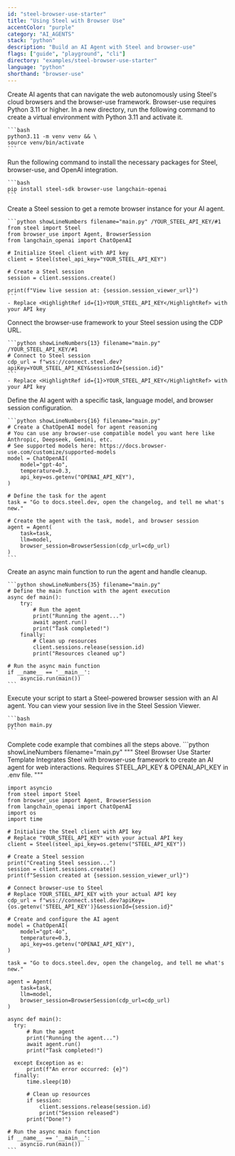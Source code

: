 ```yaml
---
id: "steel-browser-use-starter"
title: "Using Steel with Browser Use"
accentColor: "purple"
category: "AI_AGENTS"
stack: "python"
description: "Build an AI Agent with Steel and browser-use"
flags: ["guide", "playground", "cli"]
directory: "examples/steel-browser-use-starter"
language: "python"
shorthand: "browser-use"
---
```


<Guide>
  <Intro skipLink="#full-code-example">
    Create AI agents that can navigate the web autonomously using Steel's cloud browsers and the browser-use framework.
  </Intro>

  <Step number={1} title="Optional: Prepare your environment">
    Browser-use requires Python 3.11 or higher. In a new directory, run the following command to create a virtual environment with Python 3.11 and activate it.

    ```bash
    python3.11 -m venv venv && \
    source venv/bin/activate
    ```
  </Step>
  
  <Step number={2} title="Install Required Packages">
    Run the following command to install the necessary packages for Steel, browser-use, and OpenAI integration.

    ```bash
    pip install steel-sdk browser-use langchain-openai
    ```
  </Step>

  <Step number={3} title="Start a Steel Session">
    Create a Steel session to get a remote browser instance for your AI agent.

    ```python showLineNumbers filename="main.py" /YOUR_STEEL_API_KEY/#1
    from steel import Steel
    from browser_use import Agent, BrowserSession
    from langchain_openai import ChatOpenAI

    # Initialize Steel client with API key
    client = Steel(steel_api_key="YOUR_STEEL_API_KEY")

    # Create a Steel session
    session = client.sessions.create()

    print(f"View live session at: {session.session_viewer_url}")
    ```
    - Replace <HighlightRef id={1}>YOUR_STEEL_API_KEY</HighlightRef> with your API key
  </Step>

  <Step number={4} title="Define Your Browser and Browser Context">
    Connect the browser-use framework to your Steel session using the CDP URL.

    ```python showLineNumbers{13} filename="main.py" /YOUR_STEEL_API_KEY/#1
    # Connect to Steel session
    cdp_url = f"wss://connect.steel.dev?apiKey=YOUR_STEEL_API_KEY&sessionId={session.id}"
    ```
    - Replace <HighlightRef id={1}>YOUR_STEEL_API_KEY</HighlightRef> with your API key
  </Step>

  <Step number={5} title="Configure Your AI Agent">
    Define the AI agent with a specific task, language model, and browser session configuration.

    ```python showLineNumbers{16} filename="main.py"
    # Create a ChatOpenAI model for agent reasoning
    # You can use any browser-use compatible model you want here like Anthropic, Deepseek, Gemini, etc.
    # See supported models here: https://docs.browser-use.com/customize/supported-models
    model = ChatOpenAI(
        model="gpt-4o",
        temperature=0.3,
        api_key=os.getenv("OPENAI_API_KEY"),
    )

    # Define the task for the agent
    task = "Go to docs.steel.dev, open the changelog, and tell me what's new."

    # Create the agent with the task, model, and browser session
    agent = Agent(
        task=task,
        llm=model,
        browser_session=BrowserSession(cdp_url=cdp_url)
    )
    ```
  </Step>

  <Step number={6} title="Run the Agent">
    Create an async main function to run the agent and handle cleanup.

    ```python showLineNumbers{35} filename="main.py"
    # Define the main function with the agent execution
    async def main():
        try:
            # Run the agent
            print("Running the agent...")
            await agent.run()
            print("Task completed!")
        finally:
            # Clean up resources
            client.sessions.release(session.id)
            print("Resources cleaned up")

    # Run the async main function
    if __name__ == '__main__':
        asyncio.run(main())
    ```
  </Step>

  <Step number={7} title="Run Your Script">
    Execute your script to start a Steel-powered browser session with an AI agent. You can view your session live in the Steel Session Viewer.

    ```bash
    python main.py
    ```
  </Step>

  <FullCodeExample id="full-code-example" title="Full Example">
    Complete code example that combines all the steps above.
    ```python showLineNumbers filename="main.py"
    """
    Steel Browser Use Starter Template
    Integrates Steel with browser-use framework to create an AI agent for web interactions.
    Requires STEEL_API_KEY & OPENAI_API_KEY in .env file.
    """

    import asyncio
    from steel import Steel
    from browser_use import Agent, BrowserSession
    from langchain_openai import ChatOpenAI
    import os
    import time

    # Initialize the Steel client with API key
    # Replace "YOUR_STEEL_API_KEY" with your actual API key
    client = Steel(steel_api_key=os.getenv("STEEL_API_KEY"))

    # Create a Steel session
    print("Creating Steel session...")
    session = client.sessions.create()
    print(f"Session created at {session.session_viewer_url}")

    # Connect browser-use to Steel
    # Replace YOUR_STEEL_API_KEY with your actual API key
    cdp_url = f"wss://connect.steel.dev?apiKey={os.getenv('STEEL_API_KEY')}&sessionId={session.id}"

    # Create and configure the AI agent
    model = ChatOpenAI(
        model="gpt-4o",
        temperature=0.3,
        api_key=os.getenv("OPENAI_API_KEY"),
    )

    task = "Go to docs.steel.dev, open the changelog, and tell me what's new."

    agent = Agent(
        task=task,
        llm=model,
        browser_session=BrowserSession(cdp_url=cdp_url)
    )

    async def main():
      try:
          # Run the agent
          print("Running the agent...")
          await agent.run()
          print("Task completed!")
          
      except Exception as e:
          print(f"An error occurred: {e}")
      finally:
          time.sleep(10)
          
          # Clean up resources
          if session:
              client.sessions.release(session.id)
              print("Session released")
          print("Done!")

    # Run the async main function
    if __name__ == '__main__':
        asyncio.run(main())
    ```
  </FullCodeExample>
</Guide>